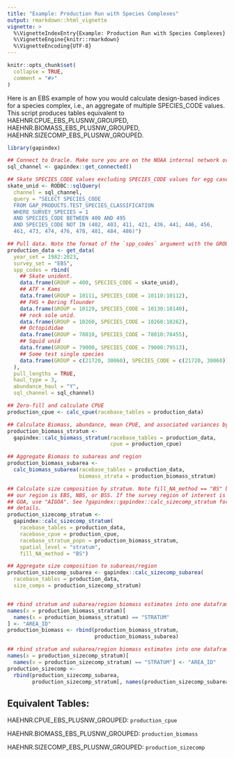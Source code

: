 ```yaml
---
title: "Example: Production Run with Species Complexes"
output: rmarkdown::html_vignette
vignette: >
  %\VignetteIndexEntry{Example: Production Run with Species Complexes}
  %\VignetteEngine{knitr::rmarkdown}
  %\VignetteEncoding{UTF-8}
---
```


```r
knitr::opts_chunk$set(
  collapse = TRUE,
  comment = "#>"
)
```

Here is an EBS example of how you would calculate design-based indices for a species complex, i.e., an aggregate of multiple SPECIES_CODE values. This script produces tables equivalent to HAEHNR.CPUE_EBS_PLUSNW_GROUPED, HAEHNR.BIOMASS_EBS_PLUSNW_GROUPED, HAEHNR.SIZECOMP_EBS_PLUSNW_GROUPED.

```r
library(gapindex)

## Connect to Oracle. Make sure you are on the NOAA internal network or VPN
sql_channel <- gapindex::get_connected()

## Skate SPECIES_CODE values excluding SPECIES_CODE values for egg cases
skate_unid <- RODBC::sqlQuery(
  channel = sql_channel, 
  query = "SELECT SPECIES_CODE
  FROM GAP_PRODUCTS.TEST_SPECIES_CLASSIFICATION 
  WHERE SURVEY_SPECIES = 1 
  AND SPECIES_CODE BETWEEN 400 AND 495 
  AND SPECIES_CODE NOT IN (402, 403, 411, 421, 436, 441, 446, 456,
  461, 473, 474, 476, 478, 481, 484, 486)")

## Pull data. Note the format of the `spp_codes` argument with the GROUP column
production_data <- get_data(
  year_set = 1982:2023,
  survey_set = "EBS",
  spp_codes = rbind(
    ## Skate unident.
    data.frame(GROUP = 400, SPECIES_CODE = skate_unid),
    ## ATF + Kams
    data.frame(GROUP = 10111, SPECIES_CODE = 10110:10112),
    ## FHS + Bering flounder
    data.frame(GROUP = 10129, SPECIES_CODE = 10130:10140),
    ## rock sole unid.
    data.frame(GROUP = 10260, SPECIES_CODE = 10260:10262),
    ## Octopididae
    data.frame(GROUP = 78010, SPECIES_CODE = 78010:78455),
    ## Squid unid
    data.frame(GROUP = 79000, SPECIES_CODE = 79000:79513),
    ## Some test single species
    data.frame(GROUP = c(21720, 30060), SPECIES_CODE = c(21720, 30060))
  ),
  pull_lengths = TRUE, 
  haul_type = 3, 
  abundance_haul = "Y",
  sql_channel = sql_channel)

## Zero-fill and calculate CPUE
production_cpue <- calc_cpue(racebase_tables = production_data)

## Calculate Biomass, abundance, mean CPUE, and associated variances by stratum
production_biomass_stratum <- 
  gapindex::calc_biomass_stratum(racebase_tables = production_data,
                                 cpue = production_cpue)

## Aggregate Biomass to subareas and region
production_biomass_subarea <- 
  calc_biomass_subarea(racebase_tables = production_data, 
                       biomass_strata = production_biomass_stratum)

## Calculate size composition by stratum. Note fill_NA_method == "BS" because
## our region is EBS, NBS, or BSS. If the survey region of interest is AI or 
## GOA, use "AIGOA". See ?gapindex::gapindex::calc_sizecomp_stratum for more
## details. 
production_sizecomp_stratum <- 
  gapindex::calc_sizecomp_stratum(
    racebase_tables = production_data,
    racebase_cpue = production_cpue,
    racebase_stratum_popn = production_biomass_stratum,
    spatial_level = "stratum",
    fill_NA_method = "BS")

## Aggregate size composition to subareas/region
production_sizecomp_subarea <- gapindex::calc_sizecomp_subarea(
  racebase_tables = production_data,
  size_comps = production_sizecomp_stratum)


## rbind stratum and subarea/region biomass estimates into one dataframe
names(x = production_biomass_stratum)[
  names(x = production_biomass_stratum) == "STRATUM"
] <- "AREA_ID"
production_biomass <- rbind(production_biomass_stratum, 
                            production_biomass_subarea)

## rbind stratum and subarea/region biomass estimates into one dataframe
names(x = production_sizecomp_stratum)[
  names(x = production_sizecomp_stratum) == "STRATUM"] <- "AREA_ID"
production_sizecomp <- 
  rbind(production_sizecomp_subarea,
        production_sizecomp_stratum[, names(production_sizecomp_subarea)])
```

## Equivalent Tables:

HAEHNR.CPUE_EBS_PLUSNW_GROUPED: `production_cpue`

HAEHNR.BIOMASS_EBS_PLUSNW_GROUPED: `production_biomass`

HAEHNR.SIZECOMP_EBS_PLUSNW_GROUPED: `production_sizecomp`
